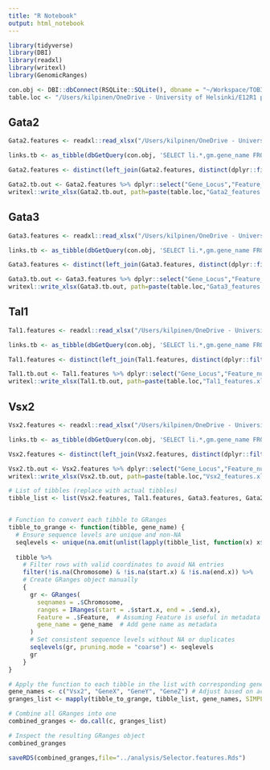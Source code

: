 ```yaml
---
title: "R Notebook"
output: html_notebook
---
```


```r
library(tidyverse)
library(DBI)
library(readxl)
library(writexl)
library(GenomicRanges)
```

```r
con.obj <- DBI::dbConnect(RSQLite::SQLite(), dbname = "~/Workspace/TOBIAS.dr.h12_300824.sqlite")
table.loc <- "/Users/kilpinen/OneDrive - University of Helsinki/E12R1 project/Manuscript I - Regulation of Tal1 dependent rV2 lineage bifurcation/Tables/Per gene feature tables/"
```

## Gata2

```r
Gata2.features <- readxl::read_xlsx("/Users/kilpinen/OneDrive - University of Helsinki/E12R1 project/Manuscript I - Regulation of Tal1 dependent rV2 lineage bifurcation/Tables/Archive/Gata2 feature summary_new.xlsx", sheet = "Sheet1")
```

```r
links.tb <- as_tibble(dbGetQuery(con.obj, 'SELECT li.*,gm.gene_name FROM links as li, gene_metadata as gm WHERE gm.ensg_id=li.ensg_id'))
```

```r
Gata2.features <- distinct(left_join(Gata2.features, distinct(dplyr::filter(links.tb, gene_name=="Gata2")), by=c("Feature"="feature")))
```

```r
Gata2.tb.out <- Gata2.features %>% dplyr::select("Gene_Locus","Feature_number","Feature","kb from TSS","length bp","score","zscore", "pvalue","Gene_identity","Comment","Ref")
writexl::write_xlsx(Gata2.tb.out, path=paste(table.loc,"Gata2_features.xlsx",sep=""))
```

## Gata3

```r
Gata3.features <- readxl::read_xlsx("/Users/kilpinen/OneDrive - University of Helsinki/E12R1 project/Manuscript I - Regulation of Tal1 dependent rV2 lineage bifurcation/Tables/Archive/Gata3 feature summary_new.xlsx", sheet = "Sheet1")
```

```r
links.tb <- as_tibble(dbGetQuery(con.obj, 'SELECT li.*,gm.gene_name FROM links as li, gene_metadata as gm WHERE gm.ensg_id=li.ensg_id'))
```

```r
Gata3.features <- distinct(left_join(Gata3.features, distinct(dplyr::filter(links.tb, gene_name=="Gata3")), by=c("Feature"="feature")))
```

```r
Gata3.tb.out <- Gata3.features %>% dplyr::select("Gene_Locus","Feature_number","Feature","kb from TSS","length bp","score","zscore", "pvalue","Gene_identity")
writexl::write_xlsx(Gata3.tb.out, path=paste(table.loc,"Gata3_features.xlsx",sep=""))
```

## Tal1

```r
Tal1.features <- readxl::read_xlsx("/Users/kilpinen/OneDrive - University of Helsinki/E12R1 project/Manuscript I - Regulation of Tal1 dependent rV2 lineage bifurcation/Tables/Archive/Tal1 feature summary_new_2.xlsx", sheet = "Sheet1")
```

```r
links.tb <- as_tibble(dbGetQuery(con.obj, 'SELECT li.*,gm.gene_name FROM links as li, gene_metadata as gm WHERE gm.ensg_id=li.ensg_id'))
```

```r
Tal1.features <- distinct(left_join(Tal1.features, distinct(dplyr::filter(links.tb, gene_name=="Tal1")), by=c("Feature"="feature")))
```

```r
Tal1.tb.out <- Tal1.features %>% dplyr::select("Gene_Locus","Feature_number","Feature","kb from TSS","length bp","score","zscore", "pvalue","Gene_identity")
writexl::write_xlsx(Tal1.tb.out, path=paste(table.loc,"Tal1_features.xlsx",sep=""))
```


## Vsx2

```r
Vsx2.features <- readxl::read_xlsx("/Users/kilpinen/OneDrive - University of Helsinki/E12R1 project/Manuscript I - Regulation of Tal1 dependent rV2 lineage bifurcation/Tables/Archive/Vsx2 feature summary_new.xlsx", sheet = "Sheet1")
```

```r
links.tb <- as_tibble(dbGetQuery(con.obj, 'SELECT li.*,gm.gene_name FROM links as li, gene_metadata as gm WHERE gm.ensg_id=li.ensg_id'))
```

```r
Vsx2.features <- distinct(left_join(Vsx2.features, distinct(dplyr::filter(links.tb, gene_name=="Vsx2")), by=c("Feature"="feature")))
```

```r
Vsx2.tb.out <- Vsx2.features %>% dplyr::select("Gene_Locus","Feature_number","Feature","kb from TSS","length bp","score","zscore", "pvalue","Gene_identity","Comment","Ref")
writexl::write_xlsx(Vsx2.tb.out, path=paste(table.loc,"Vsx2_features.xlsx",sep=""))
```

```r
# List of tibbles (replace with actual tibbles)
tibble_list <- list(Vsx2.features, Tal1.features, Gata3.features, Gata2.features)


# Function to convert each tibble to GRanges
tibble_to_grange <- function(tibble, gene_name) {
  # Ensure sequence levels are unique and non-NA
  seqlevels <- unique(na.omit(unlist(lapply(tibble_list, function(x) x$Chromosome))))
  
  tibble %>%
    # Filter rows with valid coordinates to avoid NA entries
    filter(!is.na(Chromosome) & !is.na(start.x) & !is.na(end.x)) %>%
    # Create GRanges object manually
    { 
      gr <- GRanges(
        seqnames = .$Chromosome,
        ranges = IRanges(start = .$start.x, end = .$end.x),
        Feature = .$Feature,  # Assuming Feature is useful in metadata
        gene_name = gene_name  # Add gene name as metadata
      )
      # Set consistent sequence levels without NA or duplicates
      seqlevels(gr, pruning.mode = "coarse") <- seqlevels
      gr
    }
}

# Apply the function to each tibble in the list with corresponding gene names
gene_names <- c("Vsx2", "GeneX", "GeneY", "GeneZ") # Adjust based on actual gene names
granges_list <- mapply(tibble_to_grange, tibble_list, gene_names, SIMPLIFY = FALSE)

# Combine all GRanges into one
combined_granges <- do.call(c, granges_list)

# Inspect the resulting GRanges object
combined_granges
```

```r
saveRDS(combined_granges,file="../analysis/Selector.features.Rds")
```

